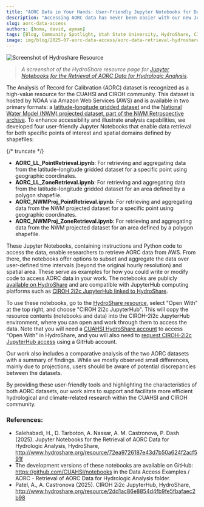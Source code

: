 ```yaml
---
title: "AORC Data in Your Hands: User-Friendly Jupyter Notebooks for Data Retrieval and Analysis via CIROH-2i2c JupyterHub Notebooks"
description: "Accessing AORC data has never been easier with our new Jupyter Notebooks, designed for both point and zone retrieval from the AORC datasets hosted on AWS."
slug: aorc-data-access
authors: [homa, david, ayman]
tags: [Blog, Community Spotlight, Utah State University, HydroShare, CIROH, Data Preparation, JupyterHub, 2i2c, Cloud Services, National Water Model, NOAA]
image: img/blog/2025-07-aorc-data-access/aorc-data-retrieval-hydroshare.png
---
```

![Screenshot of Hydroshare Resource](/img/blog/2025-07-aorc-data-access/aorc-data-retrieval-hydroshare.png)
> *A screenshot of the HydroShare resource page for [Jupyter Notebooks for the Retrieval of AORC Data for Hydrologic Analysis](https://www.hydroshare.org/resource/72ea9726187e43d7b50a624f2acf591f/).*

The Analysis of Record for Calibration (AORC) dataset is recognized as a high-value resource for the CUAHSI and CIROH community.
This dataset is hosted by NOAA via Amazon Web Services (AWS) and is available in two primary formats:
a [latitude-longitude gridded dataset](https://registry.opendata.aws/noaa-nws-aorc/)
and the [National Water Model (NWM) projected dataset, part of the NWM Retrospective archive](https://registry.opendata.aws/nwm-archive/).
To enhance accessibility and illustrate analysis capabilities, we developed four user-friendly Jupyter Notebooks that enable data retrieval for both specific points of interest and spatial domains defined by shapefiles:

{/* truncate */}

-	**AORC_LL_PointRetrieval.ipynb**: For retrieving and aggregating data from the latitude-longitude gridded dataset for a specific point using geographic coordinates.
-	**AORC_LL_ZoneRetrieval.ipynb**: For retrieving and aggregating data from the latitude-longitude gridded dataset for an area defined by a polygon shapefile.
-	**AORC_NWMProj_PointRetrieval.ipynb**: For retrieving and aggregating data from the NWM projected dataset for a specific point using geographic coordinates.
-	**AORC_NWMProj_ZoneRetrieval.ipynb**: For retrieving and aggregating data from the NWM projected dataset for an area defined by a polygon shapefile.

These Jupyter Notebooks, containing instructions and Python code to access the data, enable researchers to retrieve AORC data from AWS.
From there, the notebooks offer options to subset and aggregate the data over user-defined time intervals (beyond the original hourly resolution) and spatial area.
These serve as examples for how you could write or modify code to access AORC data in your work.
The notebooks are publicly [available on HydroShare](https://www.hydroshare.org/resource/72ea9726187e43d7b50a624f2acf591f/)
and are compatible with JupyterHub computing platforms such as [CIROH 2i2c JupyterHub linked to HydroShare](https://www.hydroshare.org/resource/2dd1ac86e8854d4fb9fe5fbafaec2b98/).

To use these notebooks, go to the [HydroShare resource](https://www.hydroshare.org/resource/72ea9726187e43d7b50a624f2acf591f/),
select "Open With" at the top right, and choose "CIROH 2i2c JupyterHub".
This will copy the resource contents (notebooks and data) into the CIROH-2i2c JupyterHub environment,
where you can open and work through them to access the data.
Note that you will need a [CUAHSI HydroShare account](https://www.hydroshare.org) to access "Open With" in HydroShare,
and you will also need to [request CIROH-2i2c JupyterHub access](/docs/services/access/#accessing-ciroh-2i2c-jupyterhub) using a GitHub account. 

Our work also includes a comparative analysis of the two AORC datasets with a summary of findings.
While we mostly observed small differences, mainly due to projections, users should be aware of potential discrepancies between the datasets.

By providing these user-friendly tools and highlighting the characteristics of both AORC datasets,
our work aims to support and facilitate more efficient hydrological and climate-related research within the CUAHSI and CIROH community.

### References:
- Salehabadi, H., D. Tarboton, A. Nassar, A. M. Castronova, P. Dash (2025). Jupyter Notebooks for the Retrieval of AORC Data for Hydrologic Analysis, HydroShare, http://www.hydroshare.org/resource/72ea9726187e43d7b50a624f2acf591f
- The development versions of these notebooks are available on GitHub: https://github.com/CUAHSI/notebooks in the Data Access Examples / AORC - Retrieval of AORC Data for Hydrologic Analysis folder.
- Patel, A., A. Castronova (2025). CIROH 2i2c JupyterHub, HydroShare, http://www.hydroshare.org/resource/2dd1ac86e8854d4fb9fe5fbafaec2b98


